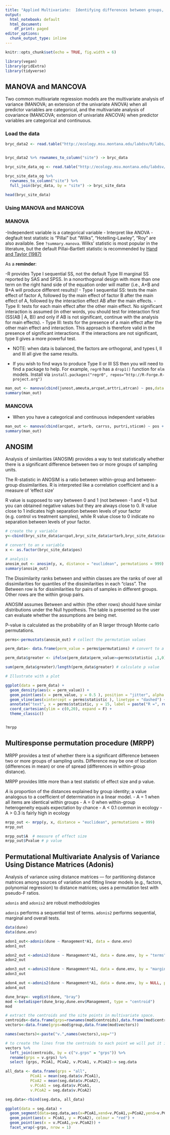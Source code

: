 ```yaml
---
title: "Applied Multivariate:  Identifying differences between groups, part 2"
output:
  html_notebook: default
  html_document:
    df_print: paged
editor_options:
  chunk_output_type: inline
---
```



```r
knitr::opts_chunk$set(echo = TRUE, fig.width = 6)
```

```r
library(vegan) 
library(gridExtra)
library(tidyverse)
```


## MANOVA and MANCOVA

Two common multivariate regression models are the multivariate analysis of variance (MANOVA; an extension of the univariate ANOVA) when all predictor variables are categorical, and the multivariate analysis of covariance (MANCOVA; extension of univariate ANCOVA) when predictor variables are categorical and continuous. 

### Load the data

```r
bryc_data2 <- read.table("http://ecology.msu.montana.edu/labdsv/R/labs/lab1/bryceveg.R")


bryc_data2 %>% rownames_to_column("site") -> bryc_data

bryc_site_data_og <- read.table("http://ecology.msu.montana.edu/labdsv/R/labs/lab2/brycesite.R")

bryc_site_data_og %>% 
  rownames_to_column("site") %>% 
  full_join(bryc_data, by = "site") -> bryc_site_data

head(bryc_site_data)


```

### Using MANOVA and MANCOVA

### MANOVA

-Independent variable is a categorical variable
- Interpret like ANOVA
- degfault test statistic is "Pillai" but "Wilks", "Hotelling-Lawley", "Roy" are also available. See `?summary.manova`. Wilks' statistic is most popular in the literature, but the default Pillai–Bartlett statistic is recommended by [Hand and Taylor (1987)](https://www.crcpress.com/Multivariate-Analysis-of-Variance-and-Repeated-Measures-A-Practical-Approach/Hand-Taylor/p/book/9780412258008)

As a **reminder**:

-R provides Type I sequential SS, not the default Type III marginal SS reported by SAS and SPSS. In a nonorthogonal design with more than one term on the right hand side of the equation order will matter (i.e., A+B and B+A will produce different results)!
  - Type I sequential SS:   tests the main effect of factor A, followed by the main effect of factor B after the main effect of A, followed by the interaction effect AB after the main effects.
  - Type II: tests for each main effect after the other main effect. No significant interaction is assumed (in other words, you should test for interaction first (SS(AB | A, B)) and only if AB is not significant, continue with the analysis for main effects).
- Type III:  tests for the presence of a main effect after the other main effect and interaction. This approach is therefore valid in the presence of significant interactions.  If the interactions are not significant, type II gives a more powerful test.

- NOTE: when data is balanced, the factors are orthogonal, and types I, II and III all give the same results.

- If you wish to find ways to produce Type II or III SS then you will need to find a package to help.  For example, `regr0` has a `drop1()` function for `mlm` models.  Install via `install.packages("regr0", repos="http://R-Forge.R-project.org")`

```r
man_out <- manova(cbind(junost,ameuta,arcpat,arttri,atrcan) ~ pos,data = bryc_site_data)
summary(man_out)

```

### MANCOVA

- When you have a categorical and continuous independent variables

```r
man_out <- manova(cbind(arcpat, artarb, carrss, purtri,sticom) ~ pos + elev, data = bryc_site_data)
summary(man_out)

```

## ANOSIM

Analysis of similarities (ANOSIM) provides a way to test statistically whether there is a significant difference between two or more groups of sampling units.

The R-statistic in ANOSIM is a ratio between within-group and between-group dissimilarities.  R is interpreted like a correlation coefficient and is a measure of ‘effect size’

R value is supposed to vary between 0 and 1 (not between -1 and +1) but you can obtained negative values but they are always close to 0. R value close to 1 indicates high separation between levels of your factor (e.g. control vs treatment samples), while R value close to 0 indicate no separation between levels of your factor. 

```r
# create the y variable 
y<-cbind(bryc_site_data$arcpat,bryc_site_data$artarb,bryc_site_data$carrss,bryc_site_data$purtri,bryc_site_data$sticom)

# convert to an x variable
x <- as.factor(bryc_site_data$pos)

# analysis
anosim_out <- anosim(y, x, distance = "euclidean", permutations = 999)
summary(anosim_out)

```
The Dissimilarity ranks between and within classes are the  ranks of over all dissimilarities for
quantiles of the dissimilarities in each "class". The Between row is for
dissimilarities for pairs of samples in different groups.  Other rows are the within group pairs.   


ANOSIM assumes Between and within (the other rows) should have similar distributions under the Null hypothesis.  The table is presented so the user can evaluate whether the assumptions are being met.

P-value is calculated as the probability of an R larger through Monte carlo permutations.

```r
perms<-permustats(anosim_out) # collect the permutation values

perm_data<- data.frame(perm_value = perms$permutations) # convert to a dataframe

perm_data$greater <- ifelse(perm_data$perm_value>=perms$statistic ,1,0)

sum(perm_data$greater)/length(perm_data$greater) # calculate p value

# Illustrate with a plot

ggplot(data = perm_data) +
  geom_density(aes(x = perm_value)) +
  geom_point(aes(x = perm_value, y = 0.5 ), position = "jitter", alpha = 0.25, color = "red") +
  geom_vline(aes(xintercept = perms$statistic ), linetype = "dashed") +
  annotate("text", x = perms$statistic, y = 15, label = paste("R =", round(perms$statistic, digits = 3)), hjust = 0) + 
  coord_cartesian(ylim = c(0,20), expand = F) +
  theme_classic()


?mrpp


```

## Multiresponse permutation procedure (MRPP)

MRPP provides a test of whether there is a significant difference between two or more groups of sampling units. Difference may be one of location (differences in mean) or one of spread (differences in within-group distance).

MRPP provides little more than a test statistic of effect size and p value.  

*A* is proportion of the distances explained by group identity; a value analogous to a coefficient of determination in a linear model.
- A = 1 when all items are identical within groups
- A = 0 when within-group heterogeneity equals expectation by chance
- A < 0.1 common in ecology
- A > 0.3 is fairly high in ecology


```r
mrpp_out <- mrpp(y, x, distance = "euclidean", permutations = 999)
mrpp_out

mrpp_out$A  # measure of effect size
mrpp_out$Pvalue # p value
```

## Permutational Multivariate Analysis of Variance Using Distance Matrices (Adonis)

Analysis of variance using distance matrices — for partitioning distance matrices among sources of variation and fitting linear models (e.g., factors, polynomial regression) to distance matrices; uses a permutation test with pseudo-F ratios.

`adonis` and `adonis2` are robust methodologies

`adonis` performs a sequential test of terms. 
`adonis2` performs sequential, marginal and overall tests. 

```r
data(dune)
data(dune.env)

adon1_out<-adonis(dune ~ Management*A1, data = dune.env)
adon1_out

adon2_out <-adonis2(dune ~ Management*A1, data = dune.env, by = "terms", perm=999) # significance for each term (sequentially from first to last),
adon2_out

adon3_out <-adonis2(dune ~ Management*A1, data = dune.env, by = "margin", perm=999) #  marginal effects of the terms (each marginal term analysed in a model with all other variables)
adon3_out

adon4_out <-adonis2(dune ~ Management*A1, data = dune.env, by = NULL, perm=999) #   overall significance of all terms together.
adon4_out
```

```r

dune_bray<- vegdist(dune, "bray")
mod <-betadisper(dune_bray,dune.env$Management, type = "centroid")
mod

# extract the centroids and the site points in multivariate space.  
centroids<-data.frame(grps=rownames(mod$centroids),data.frame(mod$centroids))
vectors<-data.frame(grps=mod$group,data.frame(mod$vectors))

names(vectors)<-paste("v.",names(vectors),sep="")

# to create the lines from the centroids to each point we will put it in a format that ggplot can handle
vectors %>% 
  left_join(centroids, by = c("v.grps" = "grps")) %>% 
  rename(grps = v.grps) %>% 
  select (grps, PCoA1, PCoA2, v.PCoA1, v.PCoA2)-> seg.data

all_data <- data.frame(grps = "all",
           PCoA1 = mean(seg.data$v.PCoA1),
           PCoA2 = mean(seg.data$v.PCoA2),
           v.PCoA1 = seg.data$v.PCoA1,
           v.PCoA2 = seg.data$v.PCoA2)

seg.data<-rbind(seg.data, all_data)

ggplot(data = seg.data) + 
  geom_segment(data=seg.data,aes(x=PCoA1,xend=v.PCoA1,y=PCoA2,yend=v.PCoA2),alpha=0.30) +
  geom_point(aes(x = PCoA1, y = PCoA2), colour = "red") +
  geom_point(aes(x = v.PCoA1,y=v.PCoA2)) +
  facet_wrap(~grps, nrow = 1)


```


